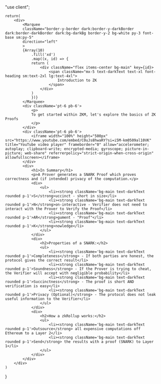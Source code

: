 "use client";


    return(
        <div>
            <Marquee
            className="border-y-border dark:border-y-darkBorder dark:border-darkBorder dark:bg-darkBg border-y-2 bg-white py-3 font-base sm:py-5"
            direction="left"
            >
            {Array(10)
                .fill('xd')
                .map((x, id) => {
                return (
                    <div className="flex items-center bg-main" key={id}>
                        <span className="mx-5 text-darkText text-xl font-heading sm:text-2xl lg:text-4xl">
                            Introduction to ZK
                        </span>
                    </div>
                )
                })}
            </Marquee>
            <div className='pt-6 pb-6'>
                <p>
                To get started within ZKM, let's explore the basics of ZK Proofs
                </p>
            </div>
            <div className='pt-6 pb-6'>
                <iframe width="100%" height="500px" src="https://www.youtube.com/embed/C0uJs8hwaRY?si=i5M-km0509al10VK" title="YouTube video player" frameborder="0" allow="accelerometer; autoplay; clipboard-write; encrypted-media; gyroscope; picture-in-picture; web-share" referrerpolicy="strict-origin-when-cross-origin" allowfullscreen></iframe>
            </div>
            <div>
                <h1>In Summary</h1>
                <p>A Prover generates a SNARK Proof which proves correctness and (if intended) privacy of the computation.</p>
                <div>
                    <ul>
                        <li><strong className='bg-main text-darkText rounded p-1'>S</strong>uccinct - short in size</li>
                        <li><strong className='bg-main text-darkText rounded p-1'>N</strong>on-interactive - Verifier does not need to interact with the Prover to Verify the Proof</li>
                        <li><strong className='bg-main text-darkText rounded p-1'>AR</strong>gument - "Proof"</li>
                        <li><strong className='bg-main text-darkText rounded p-1'>K</strong>nowledge</li>
                    </ul>
                </div>
                <div>
                    <h2>Properties of a SNARK:</h2>
                    <ul>
                        <li><strong className='bg-main text-darkText rounded p-1'>Completeness</strong> - If both parties are honest, the protocol gives the correct result</li>
                        <li><strong className='bg-main text-darkText rounded p-1'>Soundness</strong> - If the Prover is trying to cheat, the Verifier will accept with negligible probability</li>
                        <li><strong className='bg-main text-darkText rounded p-1'>Succinctness</strong> - The proof is short AND verification is easy</li>
                        <li><strong className='bg-main text-darkText rounded p-1'>Privacy (Optional)</strong> - The protocol does not leak useful information to the Verifier</li>
                    </ul>
                </div>
                <div>
                    <h2>How a zkRollup works:</h2>
                    <ul>
                        <li><strong className='bg-main text-darkText rounded p-1'>Outsource</strong> all expensive computations off Ethereum to a Layer 2</li>
                        <li><strong className='bg-main text-darkText rounded p-1'>Send</strong> the results with a proof (SNARK) to Layer 1</li>
                    </ul>
                </div>
            </div>
        </div>
    )
}

